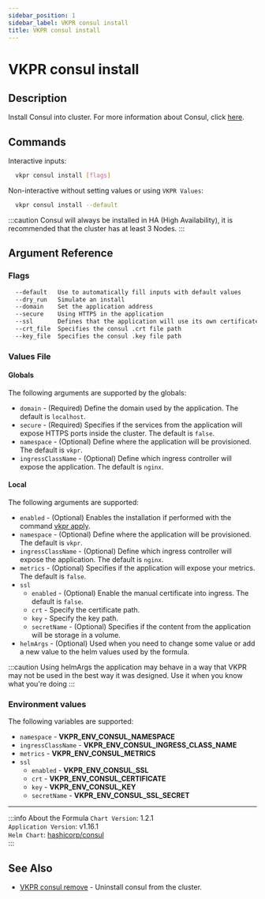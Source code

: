 ```yaml
---
sidebar_position: 1
sidebar_label: VKPR consul install
title: VKPR consul install
---
```


# VKPR consul install

## Description

Install Consul into cluster. For more information about Consul, click [here](https://www.consul.io/).

## Commands

Interactive inputs:

```bash
  vkpr consul install [flags]
```

Non-interactive without setting values or using `VKPR Values`:

```bash
  vkpr consul install --default
```

:::caution
Consul will always be installed in HA (High Availability), it is recommended that the cluster has at least 3 Nodes.
:::

## Argument Reference

### Flags

```sh
  --default   Use to automatically fill inputs with default values
  --dry_run   Simulate an install
  --domain    Set the application address
  --secure    Using HTTPS in the application
  --ssl       Defines that the application will use its own certificate
  --crt_file  Specifies the consul .crt file path
  --key_file  Specifies the consul .key file path
```

### Values File

#### Globals

The following arguments are supported by the globals:

- `domain` - (Required) Define the domain used by the application. The default is `localhost`.
- `secure` - (Required) Specifies if the services from the application will expose HTTPS ports inside the cluster. The default is `false`.
- `namespace` - (Optional) Define where the application will be provisioned. The default is `vkpr`.
- `ingressClassName` - (Optional) Define which ingress controller will expose the application. The default is `nginx`.

#### Local

The following arguments are supported:

- `enabled` - (Optional) Enables the installation if performed with the command [vkpr apply](/docs/commands/apply).
- `namespace` - (Optional) Define where the application will be provisioned. The default is `vkpr`.
- `ingressClassName` - (Optional) Define which ingress controller will expose the application. The default is `nginx`.
- `metrics` - (Optional) Specifies if the application will expose your metrics. The default is `false`.
- `ssl`
  - `enabled` - (Optional) Enable the manual certificate into ingress. The default is `false`.
  - `crt` - Specify the certificate path.
  - `key` - Specify the key path.
  - `secretName` - (Optional) Specifies if the content from the application will be storage in a volume.
- `helmArgs` - (Optional) Used when you need to change some value or add a new value to the helm values used by the formula.

:::caution
Using helmArgs the application may behave in a way that VKPR may not be used in the best way it was designed.
Use it when you know what you're doing
:::

### Environment values

The following variables are supported:

- `namespace` - **VKPR_ENV_CONSUL_NAMESPACE**
- `ingressClassName` - **VKPR_ENV_CONSUL_INGRESS_CLASS_NAME**
- `metrics` - **VKPR_ENV_CONSUL_METRICS**
- `ssl`
  - `enabled` - **VKPR_ENV_CONSUL_SSL**
  - `crt` - **VKPR_ENV_CONSUL_CERTIFICATE**
  - `key` - **VKPR_ENV_CONSUL_KEY**
  - `secretName` - **VKPR_ENV_CONSUL_SSL_SECRET**

---

:::info About the Formula
`Chart Version`: 1.2.1 <br/>
`Application Version`: v1.16.1 <br/>
`Helm Chart`: [hashicorp/consul](https://artifacthub.io/packages/helm/hashicorp/consul) <br/>
:::

## See Also

- [VKPR consul remove](/docs/commands/consul/remove) - Uninstall consul from the cluster.
